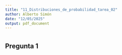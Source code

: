 ```yaml
---
title: "11_Distribuciones_de_probabilidad_tarea_02"
author: Alberto Simón
date: "12/05/2025"
output: pdf_document
---
```

# 

## Pregunta 1
